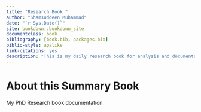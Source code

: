 ```yaml
--- 
title: "Research Book "
author: "Shamsuddeen Muhammad"
date: "`r Sys.Date()`"
site: bookdown::bookdown_site
documentclass: book
bibliography: [book.bib, packages.bib]
biblio-style: apalike
link-citations: yes
description: "This is my daily research book for analysis and documentation"
---
```


# About this Summary Book

 <!-- Remember each Rmd file contains one and only one chapter, and a chapter is defined by the first-level heading `#`. --> 

My PhD Research book documentation